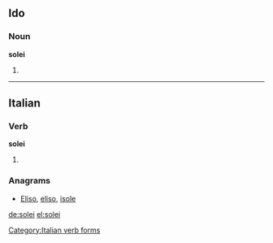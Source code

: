 ==Ido==

===Noun===
'''solei'''

# {{plural of|soleo|lang=io}}

----

==Italian==

===Verb===
'''solei'''

# {{conjugation of|solere||1|s|[[past historic]]|lang=it}}

===Anagrams===
* [[Eliso#Italian|Eliso]], [[eliso#Italian|eliso]], [[isole#Italian|isole]]

[[Category:Italian verb forms]]

[[de:solei]]
[[el:solei]]